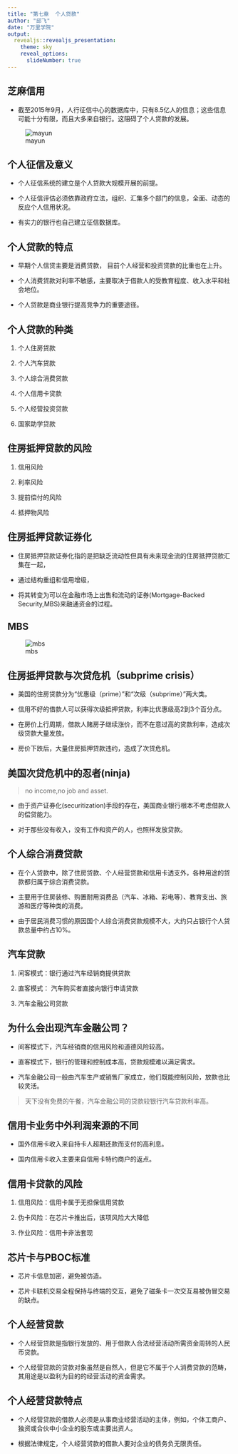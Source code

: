 ```yaml
---
title: "第七章  个人贷款"
author: "邱飞"
date: "万里学院"
output:
  revealjs::revealjs_presentation:
    theme: sky
    reveal_options:
      slideNumber: true
---
```


## 芝麻信用 ##

* 截至2015年9月，人行征信中心的数据库中，只有8.5亿人的信息；这些信息可能十分有限，而且大多来自银行。这阻碍了个人贷款的发展。

![mayun](../pic/07-mayun.jpg)

## 个人征信及意义 ##

* 个人征信系统的建立是个人贷款大规模开展的前提。

* 个人征信评估必须依靠政府立法，组织、汇集多个部门的信息，全面、动态的反应个人信用状况。

* 有实力的银行也自己建立征信数据库。

## 个人贷款的特点 ##

* 早期个人信贷主要是消费贷款， 目前个人经营和投资贷款的比重也在上升。

* 个人消费贷款对利率不敏感，主要取决于借款人的受教育程度、收入水平和社会地位。

* 个人贷款是商业银行提高竞争力的重要途径。



## 个人贷款的种类 ##

1. 个人住房贷款

2. 个人汽车贷款

3. 个人综合消费贷款

4. 个人信用卡贷款

5. 个人经营投资贷款

6. 国家助学贷款

## 住房抵押贷款的风险 ##

1. 信用风险

2. 利率风险

3. 提前偿付的风险

4. 抵押物风险

## 住房抵押贷款证券化 ##

* 住房抵押贷款证券化指的是把缺乏流动性但具有未来现金流的住房抵押贷款汇集在一起，

* 通过结构重组和信用增级，

* 将其转变为可以在金融市场上出售和流动的证券(Mortgage-Backed Security,MBS)来融通资金的过程。 

## MBS ##
![mbs](../pic/07-mbs.jpg)



## 住房抵押贷款与次贷危机（subprime crisis） ##

* 美国的住房贷款分为“优惠级（prime）”和“次级（subprime）”两大类。

* 信用不好的借款人可以获得次级抵押贷款，利率比优惠级高2到3个百分点。

* 在房价上行周期，借款人赌房子继续涨价，而不在意过高的贷款利率，造成次级贷款大量发放。

* 房价下跌后，大量住房抵押贷款违约，造成了次贷危机。

## 美国次贷危机中的忍者(ninja) ##

> no income,no job and asset.

* 由于资产证券化(securitization)手段的存在，美国商业银行根本不考虑借款人的偿贷能力。

* 对于那些没有收入，没有工作和资产的人，也照样发放贷款。

## 个人综合消费贷款 ##

* 在个人贷款中，除了住房贷款、个人经营贷款和信用卡透支外，各种用途的贷款都归属于综合消费贷款。

* 主要用于住房装修、购置耐用消费品（汽车、冰箱、彩电等）、教育支出、旅游和医疗等种类的消费。

* 由于居民消费习惯的原因国个人综合消费贷款规模不大，大约只占银行个人贷款总量中约占10%。


## 汽车贷款 ##

1. 间客模式：银行通过汽车经销商提供贷款

2. 直客模式： 汽车购买者直接向银行申请贷款

3. 汽车金融公司贷款

## 为什么会出现汽车金融公司？ ##

* 间客模式下，汽车经销商的信用风险和道德风险较高。

* 直客模式下，银行的管理和控制成本高，贷款规模难以满足需求。

* 汽车金融公司一般由汽车生产或销售厂家成立，他们既能控制风险，放款也比较灵活。

> 天下没有免费的午餐，汽车金融公司的贷款较银行汽车贷款利率高。



## 信用卡业务中外利润来源的不同 ##

* 国外信用卡收入来自持卡人超期还款而支付的高利息。

* 国内信用卡收入主要来自信用卡特约商户的返点。

## 信用卡贷款的风险 ##

1. 信用风险：信用卡属于无担保信用贷款

2. 伪卡风险：在芯片卡推出后，该项风险大大降低

3. 作业风险：信用卡非法套现

## 芯片卡与PBOC标准 ##

* 芯片卡信息加密，避免被仿造。

* 芯片卡联机交易全程保持与终端的交互，避免了磁条卡一次交互易被伪冒交易的缺点。

## 个人经营贷款 ##

* 个人经营贷款是指银行发放的、用于借款人合法经营活动所需资金周转的人民币贷款。

* 个人经营贷款的贷款对象虽然是自然人，但是它不属于个人消费贷款的范畴，其用途是以盈利为目的的经营活动的资金需求。

## 个人经营贷款特点 ##

* 个人经营贷款的借款人必须是从事商业经营活动的主体，例如，个体工商户、独资或合伙中小企业的股东或主要出资人。

* 根据法律规定，个人经营贷款的借款人要对企业的债务负无限责任。

